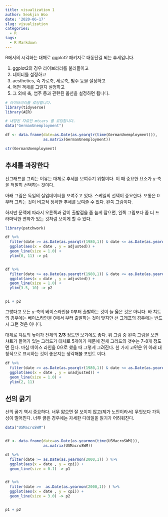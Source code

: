 ```yaml
---
title: visualization 1
author: Seokjin Woo
date: '2020-06-17'
slug: visualization
categories:
  - R
tags:
  - R Markdown
---
```



R에서의 시각화는 대체로 ggplot2 패키지로 대동단결 되는 추세입니다.

1. ggplot2의 경우 라이브라러를 불러들이고
2. 데이터를 설정하고
3. aesthetics, 즉 가로축, 세로축, 범주 등을 설정하고 
4. 어떤 객체를 그릴지 설정하고
5. 그 외에 축, 범주 등과 관련된 옵션을 설정하면 됩니다.

```r
# 라이브러리를 로딩합니다.
library(tidyverse)
library(AER)

# 내장된 자료인 mtcars 를 로딩합니다.
data("GermanUnemployment")

df <- data.frame(date=as.Date(as.yearqtr(time(GermanUnemployment))), 
                 as.matrix(GermanUnemployment))

str(GermanUnemployment)
```


## 추세를 과장한다

선그래프를 그리는 이유는 대체로 추세를 보여주기 위함이다. 이 때 중요한 요소가 y-축을 적절히 선택하는 것이다. 

아래 그림은 독일의 실업데이터를 보여주고 있다. 스케일의 선택이 중요한다. 보통은 0부터 그리는 것이 비교적 정확한 추세를 보여줄 수 있다. 왼쪽 그림이다. 

하지만 문맥에 따라서 오른쪽과 같이 출발점을 좀 높게 잡으면, 왼쪽 그림보다 좀 더 드라마틱한 변화가 있는 것처럼 보이게 할 수 있다. 

```r
library(patchwork)

df %>% 
  filter(date >= as.Date(as.yearqtr(1980,1)) & date <= as.Date(as.yearqtr(1985,4))) %>% 
  ggplot(aes(x = date , y = adjusted)) +
  geom_line(size = 1.0) +
  ylim(0, 11) -> p1


df %>% 
  filter(date >= as.Date(as.yearqtr(1980,1)) & date <= as.Date(as.yearqtr(1985,4))) %>% 
  ggplot(aes(x = date , y = adjusted)) +
  geom_line(size = 1.0) +
  ylim(3.5, 10) -> p2


p1 + p2

```


그렇다고 모든 y-축의 베이스라인을 0부터 출발하는 것이 늘 옳은 것은 아니다. 바 챠트의 경우에는 베이스라인을 0에서 부터 출발하는 것이 맞지만 선 그래프의 경우에는 반드시 그런 것은 아니다.

대체로 챠트의 높이가 전체의 **2/3** 정도면 보기에도 좋다. 위 그림 중 왼쪽 그림을 보면 챠트가 들어가 있는 그리드가 대체로 5개이기 때문에 전체 그리드의 갯수는 7-8개 정도면 된다. 마침 베이스 라인을 0으로 했을 때 그렇게 그려진다. 한 가지 고민은 위 아래 대칭적으로 표시하는 것이 좋은지는 생각해볼 포인트 이다. 


```r


df %>% 
  filter(date >= as.Date(as.yearqtr(1980,1)) & date <= as.Date(as.yearqtr(1985,4))) %>% 
  ggplot(aes(x = date , y = unadjusted)) +
  geom_line(size = 1.0) +
  ylim(2, 11) 


```


## 선의 굵기

선의 굵기 역시 중요하다. 너무 얇으면 잘 보이지 않고(제가 노안이라서) 무엇보다 가독성이 떨어진다. 
너무 굵은 경우에는 자세한 디테일을 읽기가 어려워진다. 



```r
data("USMacroSWM")


df <- data.frame(date=as.Date(as.yearmon(time(USMacroSWM))), 
                 as.matrix(USMacroSWM))

df %>% 
  filter(date >= as.Date(as.yearmon(2000,1)) ) %>% 
  ggplot(aes(x = date , y = cpi)) +
  geom_line(size = 0.1) -> p1


df %>% 
  filter(date >=  as.Date(as.yearmon(2000,1)) ) %>% 
  ggplot(aes(x = date , y = cpi)) +
  geom_line(size = 3.0) -> p2


p1 + p2

```


